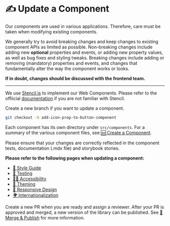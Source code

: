 
<Meta title="Contributions/Update a Component" />

# ✍️ Update a Component

Our components are used in various applications. Therefore, care must be taken
when modifying existing components.

We generally try to avoid breaking changes and keep changes to existing
component APIs as limited as possible. Non-breaking changes include adding new
**optional** properties and events, or adding new property values, as well as
bug fixes and styling tweaks. Breaking changes include adding or removing
(mandatory) properties and events, and changes that fundamentally alter the way
the component works or looks.

**If in doubt, changes should be discussed with the frontend team.**

<hr />

We use [Stencil.js](https://stenciljs.com/) to implement our Web Components.
Please refer to the offiicial [documentation](https://stenciljs.com/docs/api) if
you are not familiar with Stencil.

Create a new branch if you want to update a component.

```bash
git checkout -b add-icon-prop-to-button-component
```

Each component has its own directory under `src/components`. For a summary of
the various component files, see
[🆕 Create a Component](http://localhost:6006/?path=?path=/docs/requirements-create-a-component--page).

Please ensure that your changes are correctly reflected in the component tests,
documentation (.mdx file) and storybook stories.

**Please refer to the following pages when updating a component:**

- [💅 Style Guide](?path=/docs/requirements-style-guide--page)
- [🤖 Testing](?path=/docs/requirements-testing--page)
- [🧏‍♀️ Accessibility](?path=/docs/requirements-accessibility--page)
- [🌈 Theming](?path=/docs/requirements-theming--page)
- [📱 Responsive Design](?path=/docs/requirements-responsive-design--page)
- [🌍 Internationalization](?path=/docs/requirements-internationalization--page)

Create a new PR when you are ready and assign a reviewer. After your PR is
approved and merged, a new version of the library can be published. See
[🏁 Merge & Publish](?path=/docs/contributions-merge-publish--page) for more
information.
